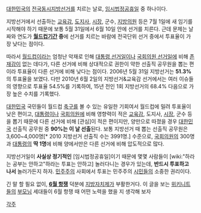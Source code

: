 [[대한민국]]의 [[전국동시지방선거]]를 치르는 날로, [[임시법정공휴일]] 중 하나이다.

지방선거에서 선출하는 [[교육감]], [[도지사]], [[시장]], 군수, [[지방의원]] 등은 7월 1일에 새 임기를 시작해야 하기 때문에 보통 5월 31일에서 6월 10일 안에 선거를 치른다. 근데 문제는 날짜와 연도가 '''[[월드컵]]기간 중'''에 선거를 치르는 바람에 전국단위 선거 중에서 투표율이 가장 낮다는 점이다. 

따라서 [[월드컵]]이라는 엄청난 악재로 인해 [[대통령 선거일]]이나 [[국회의원 선거일]]에 비해 [[존재감]]이 없는 데다가, 다른 선거에 비해 상대적으로 권한이 약한 선출직 공무원을 뽑는 편이라 투표율이 다른 선거에 비해 낮다는 점이다. 2006년 5월 31일 지방선거는 '''51.3%'''의 투표율을 보였다. 다만 2010년 6월 2일의 지방선거&교육감 선거에서는 여러 이슈들의 영향으로 투표율 54.5%를 기록하여, 15년 전인 1회 지방선거의 68.4% 다음으로 가장 높은 수치를 기록했다. 

[[대한민국]] 국민들이 월드컵 [[축구]]를 볼 수 있는 유일한 기회여서 월드컵에 밀려 투표율이 낮은 편이고, [[대통령]]이나 [[국회의원]]에 비해 영향력이 적은 [[교육감]], 도지사, [[시장]], 군수 등을 뽑기 때문에 다른 선거에 비해 [관심]이 적은 편이지만, 양만으로 따졌을 경우 [[대한민국]] 선출직 공무원 중 '''90%는 이 날 선출'''된다. 보통 지방선거 때 뽑는 선출직 공무원은 3,600~4,000명[* 2010 지방선거 선출직 수는 3991명.] 수준으로, [[국회의원]]의 300명과 [[대통령]]의 '''딱 1명'''에 비해 양에서만은 다른 선거에 비해 압도적으로 많다. 

지방선거일이 '''사실상 정기적인''' [임시법정공휴일]이기 때문에 몇몇 사람들이 [wiki:"하라는 공부는 안하고"하라는 투표는 안하고] 놀러다니는 경우가 있는데, '''반드시 투표하고 나서''' 놀러가든지 하자. [[민주주의]] 사회에서 투표는 민주주의 [[시민]]들의 소중한 권리이다. 

긴 말 할 필요 없이, '''[[6월 항쟁]]''' 덕분에 [[지방자치제]]가 부활한거다. 이 글을 보는 [[위키니트]]들의 [[부모님]] 세대들이 6월 항쟁 때 어떤 노력을 했을 지 생각해 보자

[[각주]]
